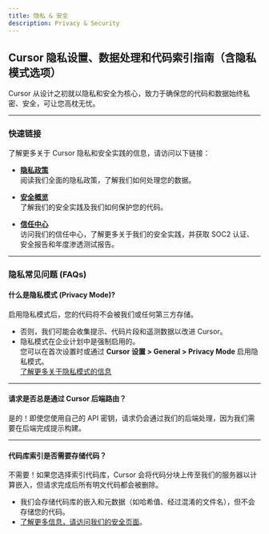 ```yaml
---
title: 隐私 & 安全
description: Privacy & Security 
---
```


## Cursor 隐私设置、数据处理和代码索引指南（含隐私模式选项）

Cursor 从设计之初就以隐私和安全为核心，致力于确保您的代码和数据始终私密、安全，可让您高枕无忧。

---

### 快速链接

了解更多关于 Cursor 隐私和安全实践的信息，请访问以下链接：

- **[隐私政策](#)**  
  阅读我们全面的隐私政策，了解我们如何处理您的数据。

- **[安全概览](#)**  
  了解我们的安全实践及我们如何保护您的代码。

- **[信任中心](#)**  
  访问我们的信任中心，了解更多关于我们的安全实践，并获取 SOC2 认证、安全报告和年度渗透测试报告。

---

### 隐私常见问题 (FAQs)

#### **什么是隐私模式 (Privacy Mode)?**  
启用隐私模式后，您的代码将不会被我们或任何第三方存储。  
- 否则，我们可能会收集提示、代码片段和遥测数据以改进 Cursor。  
- 隐私模式在企业计划中是强制启用的。  
您可以在首次设置时或通过 **Cursor 设置 > General > Privacy Mode** 启用隐私模式。  
[了解更多关于隐私模式的信息](#)

---

#### **请求是否总是通过 Cursor 后端路由？**  
是的！即使您使用自己的 API 密钥，请求仍会通过我们的后端处理，因为我们需要在后端完成提示构建。

---

#### **代码库索引是否需要存储代码？**  
不需要！如果您选择索引代码库，Cursor 会将代码分块上传至我们的服务器以计算嵌入，但请求完成后所有明文代码都会被删除。  
- 我们会存储代码库的嵌入和元数据（如哈希值、经过混淆的文件名），但不会存储您的代码。  
- [了解更多信息，请访问我们的安全页面](#)。